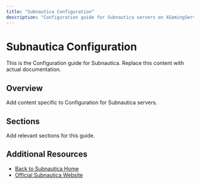 ```yaml
---
title: "Subnautica Configuration"
description: "Configuration guide for Subnautica servers on XGamingServer"
---
```


# Subnautica Configuration

This is the Configuration guide for Subnautica. Replace this content with actual documentation.

## Overview

Add content specific to Configuration for Subnautica servers.

## Sections

Add relevant sections for this guide.

## Additional Resources

- [Back to Subnautica Home](./index)
- [Official Subnautica Website](https://example.com)

